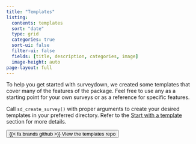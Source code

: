 ```yaml
---
title: "Templates"
listing:
  contents: templates
  sort: "date"
  type: grid
  categories: true
  sort-ui: false
  filter-ui: false
  fields: [title, description, categories, image]
  image-height: auto
page-layout: full
---
```


To help you get started with surveydown, we created some templates that cover many of the features of the package. Feel free to use any as a starting point for your own surveys or as a reference for specific features.

Call `sd_create_survey()` with proper arguments to create your desired templates in your preferred directory. Refer to the [Start with a template](/docs/getting-started.html#start-with-a-template) section for more details.

::: {.text-center}

[<button type="button" class="btn btn-primary btn-lg">{{< fa brands github >}} View the templates repo</button>](https://github.com/surveydown-dev/templates)

:::

<br>